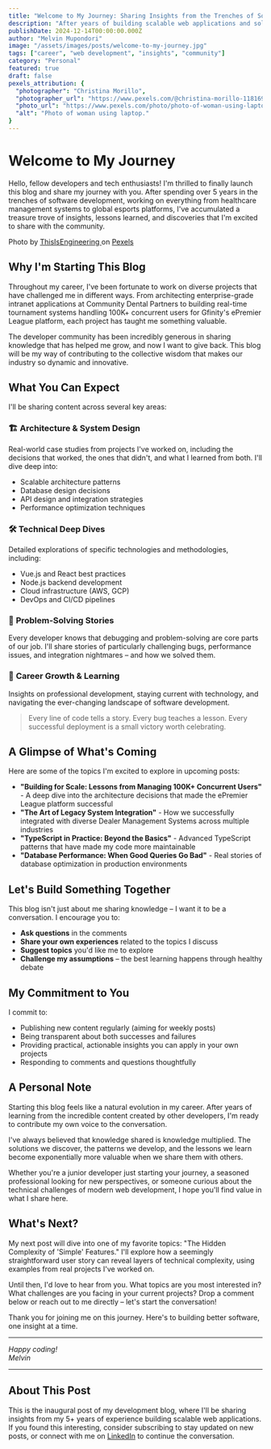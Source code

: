 ```yaml
---
title: "Welcome to My Journey: Sharing Insights from the Trenches of Software Development"
description: "After years of building scalable web applications and solving complex technical challenges, I'm excited to share my insights, lessons learned, and discoveries with the developer community."
publishDate: 2024-12-14T00:00:00.000Z
author: "Melvin Mupondori"
image: "/assets/images/posts/welcome-to-my-journey.jpg"
tags: ["career", "web development", "insights", "community"]
category: "Personal"
featured: true
draft: false
pexels_attribution: {
  "photographer": "Christina Morillo",
  "photographer_url": "https://www.pexels.com/@christina-morillo-1181697",
  "photo_url": "https://www.pexels.com/photo/photo-of-woman-using-laptop-1103970/",
  "alt": "Photo of woman using laptop."
}
---
```



# Welcome to My Journey

Hello, fellow developers and tech enthusiasts! I'm thrilled to finally launch this blog and share my journey with you. After spending over 5 years in the trenches of software development, working on everything from healthcare management systems to global esports platforms, I've accumulated a treasure trove of insights, lessons learned, and discoveries that I'm excited to share with the community.

<BreakoutImage src="/assets/images/posts/pexels-photo-3861952.jpeg" alt="Two women engaging in a discussion about API development processes at a whiteboard." />

<div class="mt-2 text-xs text-gray-500 dark:text-gray-400 flex items-center gap-2">
  <span>Photo by </span>
  <a href="https://www.pexels.com/@thisisengineering" target="_blank" rel="noopener" class="underline hover:text-blue-600">
    ThisIsEngineering
  </a>
  <span>on</span>
  <a href="https://www.pexels.com/photo/photo-of-women-talking-beside-whiteboard-3861952/" target="_blank" rel="noopener" class="underline hover:text-blue-600">
    Pexels
  </a>
</div>

## Why I'm Starting This Blog

Throughout my career, I've been fortunate to work on diverse projects that have challenged me in different ways. From architecting enterprise-grade intranet applications at Community Dental Partners to building real-time tournament systems handling 100K+ concurrent users for Gfinity's ePremier League platform, each project has taught me something valuable.

The developer community has been incredibly generous in sharing knowledge that has helped me grow, and now I want to give back. This blog will be my way of contributing to the collective wisdom that makes our industry so dynamic and innovative.

## What You Can Expect

I'll be sharing content across several key areas:

### 🏗️ **Architecture & System Design**
Real-world case studies from projects I've worked on, including the decisions that worked, the ones that didn't, and what I learned from both. I'll dive deep into:
- Scalable architecture patterns
- Database design decisions
- API design and integration strategies
- Performance optimization techniques

### 🛠️ **Technical Deep Dives**
Detailed explorations of specific technologies and methodologies, including:
- Vue.js and React best practices
- Node.js backend development
- Cloud infrastructure (AWS, GCP)
- DevOps and CI/CD pipelines

### 🎯 **Problem-Solving Stories**
Every developer knows that debugging and problem-solving are core parts of our job. I'll share stories of particularly challenging bugs, performance issues, and integration nightmares – and how we solved them.

### 🌱 **Career Growth & Learning**
Insights on professional development, staying current with technology, and navigating the ever-changing landscape of software development.

<BlockQuote author="Me, reflecting on my journey">
  Every line of code tells a story. Every bug teaches a lesson. Every successful deployment is a small victory worth celebrating.
</BlockQuote>

## A Glimpse of What's Coming

Here are some of the topics I'm excited to explore in upcoming posts:

- **"Building for Scale: Lessons from Managing 100K+ Concurrent Users"** - A deep dive into the architecture decisions that made the ePremier League platform successful
- **"The Art of Legacy System Integration"** - How we successfully integrated with diverse Dealer Management Systems across multiple industries
- **"TypeScript in Practice: Beyond the Basics"** - Advanced TypeScript patterns that have made my code more maintainable
- **"Database Performance: When Good Queries Go Bad"** - Real stories of database optimization in production environments

## Let's Build Something Together

This blog isn't just about me sharing knowledge – I want it to be a conversation. I encourage you to:

- **Ask questions** in the comments
- **Share your own experiences** related to the topics I discuss
- **Suggest topics** you'd like me to explore
- **Challenge my assumptions** – the best learning happens through healthy debate

## My Commitment to You

I commit to:
- Publishing new content regularly (aiming for weekly posts)
- Being transparent about both successes and failures
- Providing practical, actionable insights you can apply in your own projects
- Responding to comments and questions thoughtfully

## A Personal Note

Starting this blog feels like a natural evolution in my career. After years of learning from the incredible content created by other developers, I'm ready to contribute my own voice to the conversation. 

I've always believed that knowledge shared is knowledge multiplied. The solutions we discover, the patterns we develop, and the lessons we learn become exponentially more valuable when we share them with others.

Whether you're a junior developer just starting your journey, a seasoned professional looking for new perspectives, or someone curious about the technical challenges of modern web development, I hope you'll find value in what I share here.

## What's Next?

My next post will dive into one of my favorite topics: "The Hidden Complexity of 'Simple' Features." I'll explore how a seemingly straightforward user story can reveal layers of technical complexity, using examples from real projects I've worked on.

Until then, I'd love to hear from you. What topics are you most interested in? What challenges are you facing in your current projects? Drop a comment below or reach out to me directly – let's start the conversation!

Thank you for joining me on this journey. Here's to building better software, one insight at a time.

---

*Happy coding!*  
*Melvin*

---

## About This Post

This is the inaugural post of my development blog, where I'll be sharing insights from my 5+ years of experience building scalable web applications. If you found this interesting, consider subscribing to stay updated on new posts, or connect with me on [LinkedIn](https://linkedin.com/in/melvinmupondori) to continue the conversation.
